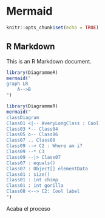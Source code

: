 # Mermaid

```r
knitr::opts_chunk$set(echo = TRUE)
```
## R Markdown
This is an R Markdown document. 

```r
library(DiagrammeR)
mermaid("
graph LR
    A-->B
")
```

```r
library(DiagrammeR)
mermaid("
classDiagram
Class01 <|-- AveryLongClass : Cool
Class03 *-- Class04
Class05 o-- Class06
Class07 .. Class08
Class09 --> C2 : Where am i?
Class09 --* C3
Class09 --|> Class07
Class07 : equals()
Class07 : Object[] elementData
Class01 : size()
Class01 : int chimp
Class01 : int gorilla
Class08 <--> C2: Cool label
")
```

Acaba el proceso